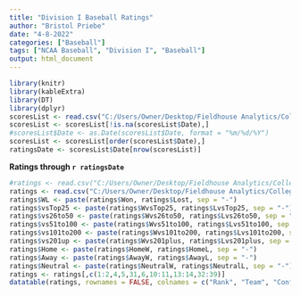 ```yaml
---
title: "Division I Baseball Ratings"
author: "Bristol Priebe"
date: "4-8-2022"
categories: ["Baseball"]
tags: ["NCAA Baseball", "Division I", "Baseball"]
output: html_document
---
```


```r
library(knitr)
library(kableExtra)
library(DT)
library(dplyr)
scoresList <- read.csv("C:/Users/Owner/Desktop/Fieldhouse Analytics/College Baseball/2022 Massey Scores.csv")
scoresList <- scoresList[!is.na(scoresList$Date),]
#scoresList$Date <- as.Date(scoresList$Date, format = "%m/%d/%Y")
scoresList <- scoresList[order(scoresList$Date),]
ratingsDate <- scoresList$Date[nrow(scoresList)]
```

**Ratings through `r ratingsDate`**

```r

#ratings <- read.csv("C:/Users/Owner/Desktop/Fieldhouse Analytics/College Baseball/2022 Current Ratings - D-I.csv")
ratings <- read.csv("C:/Users/Owner/Desktop/Fieldhouse Analytics/College Baseball/2022 Ratings + Miscellaneous Data - D-I.csv")
ratings$WL <- paste(ratings$Won, ratings$Lost, sep = "-")
ratings$vsTop25 <- paste(ratings$WvsTop25, ratings$LvsTop25, sep = "-")
ratings$vs26to50 <- paste(ratings$Wvs26to50, ratings$Lvs26to50, sep = "-")
ratings$vs51to100 <- paste(ratings$Wvs51to100, ratings$Lvs51to100, sep = "-")
ratings$vs101to200 <- paste(ratings$Wvs101to200, ratings$Lvs101to200, sep = "-")
ratings$vs201up <- paste(ratings$Wvs201plus, ratings$Lvs201plus, sep = "-")
ratings$Home <- paste(ratings$HomeW, ratings$HomeL, sep = "-")
ratings$Away <- paste(ratings$AwayW, ratings$AwayL, sep = "-")
ratings$Neutral <- paste(ratings$NeutralW, ratings$NeutralL, sep = "-")
ratings <- ratings[,c(1:2,4,5,31,6,10:11,13:14,32:39)]
datatable(ratings, rownames = FALSE, colnames = c("Rank", "Team", "Conference", "Rating", "Record", "RPI", "SOS", "Rank","SOR","Rank","vs Top25","vs 26-50","vs 51-100","vs 101-200", "vs 201+", "Home", "Away", "Neutral"), class = "cell-border stripe", options = list(columnDefs = list(list(className = "dt-center", targets = c(0,2:5))), pageLength = 301)) %>% formatRound("CurrentRating", digits = 2) %>% formatRound("ExpWinPct", digits = 3) %>% formatRound("WinsOverExp", digits = 1)
```

